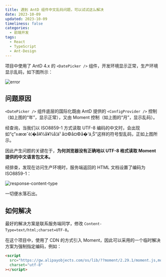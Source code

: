 ```yaml
---
title: 遇到 AntD 组件中文乱码问题，可以试试这么解决
date: 2023-10-09
updated: 2023-10-09
timeliness: false
categories:
  - 前端开发
tags:
  - React
  - TypeScript
  - Ant-Design
---
```


项目中使用了 AntD 4.x 的 `<DatePicker />` 组件，开发环境显示正常，生产环境显示乱码，如下图所示：

![error](./antd-comp-garbled-characters/error.png)

## 问题原因

`<DatePicker />` 组件底层的国际化既由 AntD 提供的 `<ConfigProvider />` 控制（如上图的“年”，显示正常），又由 Moment 控制（如上图的“月”，显示乱码）。

经查询，当我们以 ISO8859-1 方式读取 UTF-8 编码的中文时，会出现如“ç”±æœˆè¦�å¥½å¥½å­¦ä¹ å¤©å¤©å�‘ä¸Š”这样的符号型乱码，正如上图所示。

因此产生问题的关键在于，**为何浏览器没有正确地以 UTF-8 格式读取 Moment 提供的中文语言包文本。**

经排查，发现在访问生产环境时，服务端返回的 HTML 文档设置了编码为 ISO8859-1：

![response-content-type](./antd-comp-garbled-characters/response-content-type.png)

一切便水落石出。

## 如何解决

最好的解决方案是联系服务端同学，修改 `Content-Type=text/html;charset=UTF-8`。

在这个项目中，使用了 CDN 的方式引入 Moment，因此可以采用的一个临时解决方案为强制指定编码，例如：

```html
<script
  src="https://gw.alipayobjects.com/os/lib/??moment/2.29.1/moment.js,moment/2.29.1/locale/zh-cn.js"
  charset="utf-8"
></script>
```
